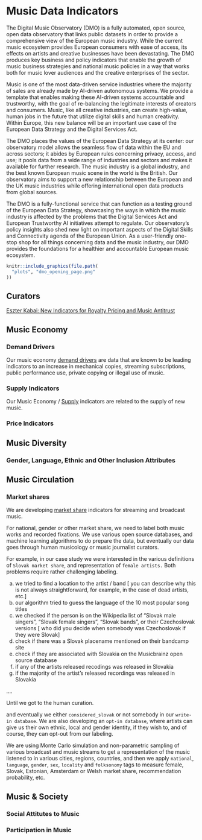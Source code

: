 # Music Data Indicators {#music-data}

The Digital Music Observatory (DMO) is a fully automated, open source, open data observatory that links public datasets in order to provide a comprehensive view of the European music industry. While the current music ecosystem provides European consumers with ease of access, its effects on artists and creative businesses have been devastating. The DMO produces key business and policy indicators that enable the growth of music business strategies and national music policies in a way that works both for music lover audiences and the creative enterprises of the sector. 

Music is one of the most data-driven service industries where the majority of sales are already made by AI-driven autonomous systems. We provide a template that enables making these AI-driven systems accountable and trustworthy, with the goal of re-balancing the legitimate interests of creators and consumers. Music, like all creative industries, can create high-value, human jobs in the future that utilize digital skills and human creativity. Within Europe, this new balance will be an important use case of the European Data Strategy and the Digital Services Act. 

The DMO places the values of the European Data Strategy at its center: our observatory model allows the seamless flow of data within the EU and across sectors; it abides by European rules concerning privacy, access, and use; it pools data from a wide range of industries and sectors and makes it available for further research. The music industry is a global industry, and the best known European music scene in the world is the British. Our observatory aims to support a new relationship between the European and the UK music industries while offering international open data products from global sources.

The DMO is a fully-functional service that can function as a testing ground of the European Data Strategy, showcasing the ways in which the music industry is affected by the problems that the Digital Services Act and European Trustworthy AI initiatives attempt to regulate. Our observatory’s policy insights also shed new light on important aspects of the Digital Skills and Connectivity agenda of the European Union. As a user-friendly one-stop shop for all things concerning data and the music industry, our DMO provides the foundations for a healthier and accountable European music ecosystem.



```r
knitr::include_graphics(file.path(
  "plots", "dmo_opening_page.png"
))
```

## Curators

[Eszter Kabai: New Indicators for Royalty Pricing and Music Antitrust](https://music.dataobservatory.eu/post/2021-06-02-data-curator-eszter-kabai/)

## Music Economy

### Demand Drivers

Our music economy [demand drivers](https://data.music.dataobservatory.eu/music-economy.html) are data that are known to be leading indicators to an increase in mechanical copies, streaming subscriptions, public performance use, private copying or illegal use of music.

### Supply Indicators

Our Music Economy / [Supply](https://data.music.dataobservatory.eu/music-economy.html#supply) indicators are related to the supply of new music.  

### Price Indicators



## Music Diversity

### Gender, Language, Ethnic and Other Inclusion Attributes

## Music Circulation

### Market shares


We are developing [market share](https://data.music.dataobservatory.eu/music-diversity.html#cross-border-circulation-of-works) indicators for streaming and broadcast music. 

For national, gender or other market share, we need to label both music works and recorded fixations.  We use various open source databases, and machine learning algorithms to do prepare the data, but eventually our data goes through human musicology or music journalist curators. 

For example, in our case study we were interested in the various definitions of `Slovak market share`, and representation of `female artists.` Both problems require rather challenging labeling.

a) we tried to find a location to the artist / band [ you can describe why this is not always straightforward, for example, in the case of dead artists, etc.]
b) our algorithm tried to guess the language of the 10 most popular song titles
c) we checked if the person is on the Wikipedia list of "Slovak male singers",  "Slovak female singers",  "Slovak bands", or their Czechoslovak versions [ who did you decide when somebody was Czechoslovak if they were Slovak] 
d) check if there was a Slovak placename mentioned on their bandcamp site
e) check if they are associated with Slovakia on the Musicbrainz open source database
f) if any of the artists released recodings was released in Slovakia
g) if the majority of the artist's released recordings was released in Slovakia

....

Until we got to the human curation. 

and eventually we either `considered_slovak` or not somebody in our `write-in database`.  We are also developing an `opt-in database`, where artists can give us their own ethnic, local and gender identity, if they wish to, and of course, they can opt-out from our labeling.

We are using Monte Carlo simulation and non-parametric sampling of various broadcast and music streams to get a representation of the music listened to in various cities, regions, countries, and then we apply `national`, `language`, `gender`, `sex`, `locality` and `folksonomy` tags to measure female, Slovak, Estonian, Amsterdam or Welsh market share, recommendation probability, etc.

## Music & Society

### Social Attitutes to Music

### Participation in Music


